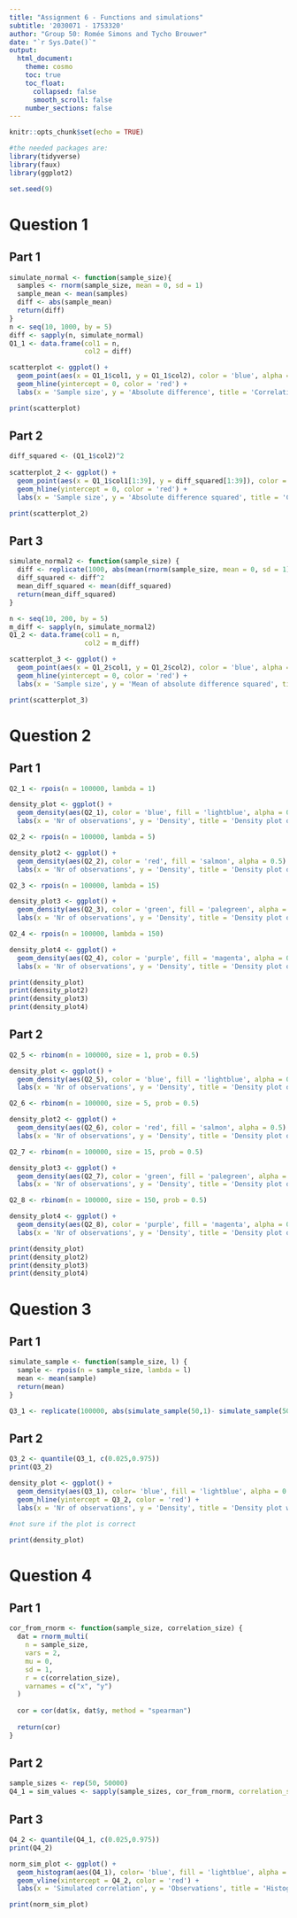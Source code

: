 ```yaml
---
title: "Assignment 6 - Functions and simulations"
subtitle: '2030071 - 1753320'
author: "Group 50: Romée Simons and Tycho Brouwer"
date: "`r Sys.Date()`"
output:
  html_document:
    theme: cosmo
    toc: true
    toc_float:
      collapsed: false
      smooth_scroll: false
    number_sections: false
---
```


```r
knitr::opts_chunk$set(echo = TRUE)

#the needed packages are: 
library(tidyverse)
library(faux)
library(ggplot2)

set.seed(9)
```

# Question 1
## Part 1
```r
  
simulate_normal <- function(sample_size){
  samples <- rnorm(sample_size, mean = 0, sd = 1)
  sample_mean <- mean(samples)
  diff <- abs(sample_mean)
  return(diff)
}
n <- seq(10, 1000, by = 5)
diff <- sapply(n, simulate_normal)
Q1_1 <- data.frame(col1 = n, 
                   col2 = diff)

scatterplot <- ggplot() + 
  geom_point(aes(x = Q1_1$col1, y = Q1_1$col2), color = 'blue', alpha = 0.5) +
  geom_hline(yintercept = 0, color = 'red') +
  labs(x = 'Sample size', y = 'Absolute difference', title = 'Correlation between sample size and absolute difference') 

print(scatterplot)

```

## Part 2
```r

diff_squared <- (Q1_1$col2)^2
  
scatterplot_2 <- ggplot() + 
  geom_point(aes(x = Q1_1$col1[1:39], y = diff_squared[1:39]), color = 'blue', alpha = 0.5) +
  geom_hline(yintercept = 0, color = 'red') +
  labs(x = 'Sample size', y = 'Absolute difference squared', title = 'Correlation between sample size and squared absolute difference')

print(scatterplot_2)

```

## Part 3
```r
simulate_normal2 <- function(sample_size) {
  diff <- replicate(1000, abs(mean(rnorm(sample_size, mean = 0, sd = 1))))
  diff_squared <- diff^2
  mean_diff_squared <- mean(diff_squared)
  return(mean_diff_squared)
}

n <- seq(10, 200, by = 5)
m_diff <- sapply(n, simulate_normal2)
Q1_2 <- data.frame(col1 = n, 
                   col2 = m_diff)

scatterplot_3 <- ggplot() +
  geom_point(aes(x = Q1_2$col1, y = Q1_2$col2), color = 'blue', alpha = 0.5) +
  geom_hline(yintercept = 0, color = 'red') +
  labs(x = 'Sample size', y = 'Mean of absolute difference squared', title = 'Correlation between sample size and mean absolute difference')

print(scatterplot_3)
```

# Question 2
## Part 1
```r
Q2_1 <- rpois(n = 100000, lambda = 1)

density_plot <- ggplot() + 
  geom_density(aes(Q2_1), color = 'blue', fill = 'lightblue', alpha = 0.5) +
  labs(x = 'Nr of observations', y = 'Density', title = 'Density plot of Poisson distribution')

Q2_2 <- rpois(n = 100000, lambda = 5)

density_plot2 <- ggplot() + 
  geom_density(aes(Q2_2), color = 'red', fill = 'salmon', alpha = 0.5) +
  labs(x = 'Nr of observations', y = 'Density', title = 'Density plot of Poisson distribution')

Q2_3 <- rpois(n = 100000, lambda = 15)

density_plot3 <- ggplot() +
  geom_density(aes(Q2_3), color = 'green', fill = 'palegreen', alpha = 0.5) +
  labs(x = 'Nr of observations', y = 'Density', title = 'Density plot of Poisson distribution')

Q2_4 <- rpois(n = 100000, lambda = 150)

density_plot4 <- ggplot() +
  geom_density(aes(Q2_4), color = 'purple', fill = 'magenta', alpha = 0.5) +
  labs(x = 'Nr of observations', y = 'Density', title = 'Density plot of Poisson distribution')

print(density_plot)
print(density_plot2)
print(density_plot3)
print(density_plot4)
```

## Part 2
```r
Q2_5 <- rbinom(n = 100000, size = 1, prob = 0.5)

density_plot <- ggplot() + 
  geom_density(aes(Q2_5), color = 'blue', fill = 'lightblue', alpha = 0.5) + 
  labs(x = 'Nr of observations', y = 'Density', title = 'Density plot of binomial distribution')

Q2_6 <- rbinom(n = 100000, size = 5, prob = 0.5)

density_plot2 <- ggplot() + 
  geom_density(aes(Q2_6), color = 'red', fill = 'salmon', alpha = 0.5) + 
  labs(x = 'Nr of observations', y = 'Density', title = 'Density plot of binomial distribution')

Q2_7 <- rbinom(n = 100000, size = 15, prob = 0.5)

density_plot3 <- ggplot() + 
  geom_density(aes(Q2_7), color = 'green', fill = 'palegreen', alpha = 0.5) + 
  labs(x = 'Nr of observations', y = 'Density', title = 'Density plot of binomial distribution')

Q2_8 <- rbinom(n = 100000, size = 150, prob = 0.5)

density_plot4 <- ggplot() + 
  geom_density(aes(Q2_8), color = 'purple', fill = 'magenta', alpha = 0.5) + 
  labs(x = 'Nr of observations', y = 'Density', title = 'Density plot of binomial distribution')

print(density_plot)
print(density_plot2)
print(density_plot3)
print(density_plot4)
```

# Question 3
## Part 1
```r
simulate_sample <- function(sample_size, l) {
  sample <- rpois(n = sample_size, lambda = l)
  mean <- mean(sample)
  return(mean)
}

Q3_1 <- replicate(100000, abs(simulate_sample(50,1)- simulate_sample(50,1)))
```

## Part 2
```r
Q3_2 <- quantile(Q3_1, c(0.025,0.975))
print(Q3_2)

density_plot <- ggplot() + 
  geom_density(aes(Q3_1), color= 'blue', fill = 'lightblue', alpha = 0.5) + 
  geom_hline(yintercept = Q3_2, color = 'red') +
  labs(x = 'Nr of observations', y = 'Density', title = 'Density plot with quantile lines')

#not sure if the plot is correct 

print(density_plot)
```

# Question 4
## Part 1

```r

cor_from_rnorm <- function(sample_size, correlation_size) {
  dat = rnorm_multi(
    n = sample_size, 
    vars = 2,
    mu = 0,
    sd = 1,
    r = c(correlation_size),
    varnames = c("x", "y")
  )
  
  cor = cor(dat$x, dat$y, method = "spearman")
  
  return(cor)
}
```

## Part 2

```r
sample_sizes <- rep(50, 50000)
Q4_1 = sim_values <- sapply(sample_sizes, cor_from_rnorm, correlation_size=0.4)
```

## Part 3

```r
Q4_2 <- quantile(Q4_1, c(0.025,0.975))
print(Q4_2)

norm_sim_plot <- ggplot() + 
  geom_histogram(aes(Q4_1), color= 'blue', fill = 'lightblue', alpha = 0.5, bins = 30) + 
  geom_vline(xintercept = Q4_2, color = 'red') +
  labs(x = 'Simulated correlation', y = 'Observations', title = 'Histogram plot for a simulated confidence interval for a correlation of 0.4.')

print(norm_sim_plot)
```
























